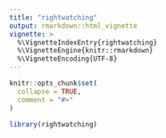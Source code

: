 ```yaml
---
title: "rightwatching"
output: rmarkdown::html_vignette
vignette: >
  %\VignetteIndexEntry{rightwatching}
  %\VignetteEngine{knitr::rmarkdown}
  %\VignetteEncoding{UTF-8}
---
```


```r
knitr::opts_chunk$set(
  collapse = TRUE,
  comment = "#>"
)
```

```r
library(rightwatching)
```
